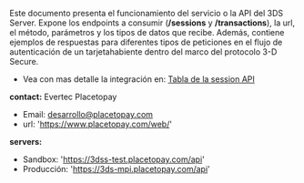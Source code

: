 Este documento presenta el funcionamiento del servicio o la API del 3DS Server. Expone los endpoints a consumir (**/sessions** y **/transactions**), la url, el método, parámetros y los tipos de datos que recibe. Además, contiene ejemplos de respuestas para diferentes tipos de peticiones en el flujo de autenticación de un tarjetahabiente dentro del marco del protocolo 3-D Secure.

- Vea con mas detalle la integración en: [Tabla de la session API](/three-d-s-server/api/sessions/session#reglas-a-tener-en-consideracion)

**contact:**
   Evertec Placetopay
 - Email: desarrollo@placetopay.com
 - url: 'https://www.placetopay.com/web/'

**servers:**
  - Sandbox: 'https://3dss-test.placetopay.com/api'
  - Producción: 'https://3ds-mpi.placetopay.com/api'
